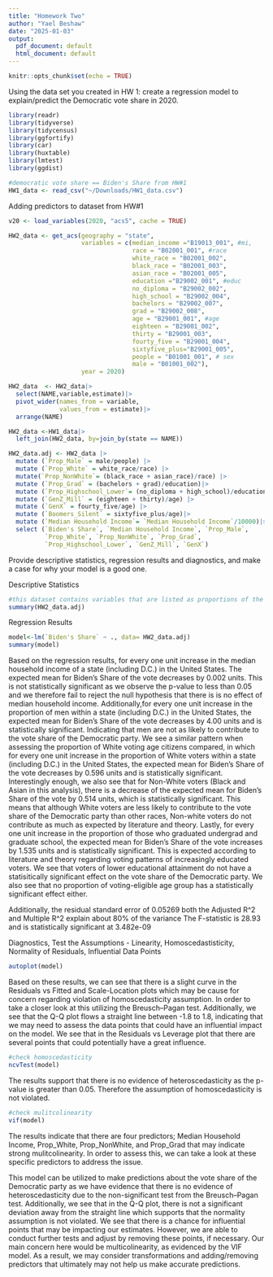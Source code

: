```yaml
---
title: "Homework Two"
author: "Yael Beshaw"
date: "2025-01-03"
output:
  pdf_document: default
  html_document: default
---
```


```r
knitr::opts_chunk$set(echo = TRUE)
```

Using the data set you created in HW 1: create a regression model to 
explain/predict the Democratic vote share in 2020.
```r
library(readr)
library(tidyverse)
library(tidycensus)
library(ggfortify)
library(car)
library(huxtable)
library(lmtest)
library(ggdist)

#democratic vote share == Biden's Share from HW#1
HW1_data <- read_csv("~/Downloads/HW1_data.csv")
```

Adding predictors to dataset from HW#1
```r
v20 <- load_variables(2020, "acs5", cache = TRUE)

HW2_data <- get_acs(geography = "state", 
                    variables = c(median_income ="B19013_001", #mi,
                                  race = "B02001_001", #race
                                  white_race = "B02001_002",
                                  black_race = "B02001_003",
                                  asian_race = "B02001_005",
                                  education ="B29002_001", #educ
                                  no_diploma = "B29002_002",
                                  high_school = "B29002_004",
                                  bachelors = "B29002_007",
                                  grad = "B29002_008",
                                  age = "B29001_001", #age
                                  eighteen = "B29001_002",
                                  thirty = "B29001_003",
                                  fourty_five = "B29001_004",
                                  sixtyfive_plus="B29001_005",
                                  people = "B01001_001", # sex
                                  male = "B01001_002"),
                    year = 2020)
```

```r
HW2_data  <- HW2_data|>
  select(NAME,variable,estimate)|>
  pivot_wider(names_from = variable, 
              values_from = estimate)|>
  arrange(NAME)
```

```r
HW2_data <-HW1_data|>
  left_join(HW2_data, by=join_by(state == NAME))
```

```r
HW2_data.adj <- HW2_data |>
  mutate (`Prop_Male` = male/people) |>
  mutate (`Prop_White` = white_race/race) |>
  mutate(`Prop_NonWhite`= (black_race + asian_race)/race) |>
  mutate (`Prop_Grad` = (bachelors + grad)/education)|>
  mutate (`Prop_Highschool_Lower`= (no_diploma + high_school)/education)|>
  mutate (`GenZ_Mill` = (eighteen + thirty)/age) |>
  mutate (`GenX` = fourty_five/age) |>
  mutate (`Boomers_Silent` = sixtyfive_plus/age)|>
  mutate (`Median Household Income`= `Median Household Income`/10000)|>
  select (`Biden's Share`, `Median Household Income`, `Prop_Male`,
          `Prop_White`, `Prop_NonWhite`, `Prop_Grad`,
          `Prop_Highschool_Lower`, `GenZ_Mill`, `GenX`)
```


Provide descriptive statistics, regression results and diagnostics, and make a case for why your model is a good one.

Descriptive Statistics
```r
#this dataset contains variables that are listed as proportions of the overall population for interpretability purposes.
summary(HW2_data.adj)
```

Regression Results
```r
model<-lm(`Biden's Share` ~ ., data= HW2_data.adj)
summary(model)
```
Based on the regression results, for every one unit increase in the median household income of a state (including D.C.) in the United States. The expected mean for Biden's Share of the vote decreases by 0.002 units. This is not statistically significant as we observe the p-value to less than 0.05 and we therefore fail to reject the null hypothesis that there is is no effect of median household income. Additionally,for every one unit increase in the proportion of men within a state (including D.C.) in the United States, the expected mean for Biden's Share of the vote decreases by 4.00 units and is statistically significant. Indicating that men are not as likely to contribute to the vote share of the Democratic party. We see a similar pattern when assessing the proportion of White voting age citizens compared, in which for every one unit increase in the proportion of White voters within a state (including D.C.) in the United States, the expected mean for Biden's Share of the vote decreases by 0.596 units and is statistically significant. Interestingly enough, we also see that for Non-White voters (Black and Asian in this analysis), there is a decrease of the expected mean for Biden's Share of the vote by 0.514 units, which is statistically significant. This means that although White voters are less likely to contribute to the vote share of the Democratic party than other races, Non-white voters do not contribute as much as expected by literature and theory. Lastly, for every one unit increase in the proportion of those who graduated undergrad and graduate school, the expected mean for Biden's Share of the vote increases by 1.535 units and 
is statistically significant. This is expected according to literature and theory regarding voting patterns of increasingly educated voters. We see that voters of lower educational attainment do not have a statisitically significant effect on the vote share of the Democratic party. We also see
that no proportion of voting-eligible age group has a statistically significant effect either.


Additionally, the residual standard error of 0.05269
both the Adjusted R^2 and Multiple R^2 explain about 80% of the variance
The F-statistic is 28.93 and is statistically significant at 3.482e-09


Diagnostics, Test the Assumptions - Linearity, Homoscedastisticity, Normality of Residuals, Influential Data Points
```r
autoplot(model)
```
Based on these results, we can see that there is a slight curve in the Residuals vs Fitted and Scale-Location plots which may be cause for concern regarding violation of homoscedasticity assumption. In order to take a closer look at this utilizing the Breusch–Pagan test. Additionally, we see that the Q-Q plot flows a straight line between -1.8 to 1.8, indicating that we may need to assess the data points that could have an influential impact on the model. We see that in the Residuals vs Leverage plot that there are several points that could potentially have a great influence.

```r
#check homoscedasticity
ncvTest(model)
```
The results support that there is no evidence of heteroscedasticity as
the p-value is greater than 0.05. Therefore the assumption of homoscedasticity is not violated.

```r
#check mulitcolinearity
vif(model)
```
The results indicate that there are four predictors; Median Household Income, Prop_White, Prop_NonWhite, and Prop_Grad that may indicate strong mulitcolinearity. In order to assess this, we can take a look at these specific predictors to address the issue.

This model can be utilized to make predictions about the vote share of the Democratic party as we have evidence that there is no evidence of heteroscedasticity due to the non-significant test from the Breusch–Pagan test. Additionally, we see that in the Q-Q plot, there is not a significant deviation away from the straight line which supports that the normality assumption is not violated. We see that there is a chance for influential points that may be impacting our estimates. However, we are able to conduct further tests and adjust by removing these points, if necessary. Our main concern here would be multicolinearity, as evidenced by the VIF model. As a result, we may consider transformations and adding/removing predictors that ultimately may not help us make accurate predictions.

